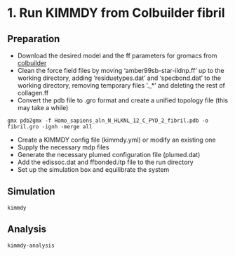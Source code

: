 # 1. Run KIMMDY from Colbuilder fibril

## Preparation
- Download the desired model and the ff parameters for gromacs from [colbuilder](https://colbuilder.h-its.org/)
- Clean the force field files by moving 'amber99sb-star-ildnp.ff' up to the working directory, adding 'residuetypes.dat' and 'specbond.dat' to the working directory, removing temporary files '._*' and deleting the rest of collagen.ff
- Convert the pdb file to .gro format and create a unified topology file (this may take a while)

`gmx pdb2gmx -f Homo_sapiens_aln_N_HLKNL_12_C_PYD_2_fibril.pdb -o fibril.gro -ignh -merge all`

- Create a KIMMDY config file (kimmdy.yml) or modify an existing one 
- Supply the necessary mdp files
- Generate the necessary plumed configuration file (plumed.dat)
- Add the edissoc.dat and ffbonded.itp file to the run directory
- Set up the simulation box and equilibrate the system


## Simulation

`kimmdy`

## Analysis

`kimmdy-analysis`